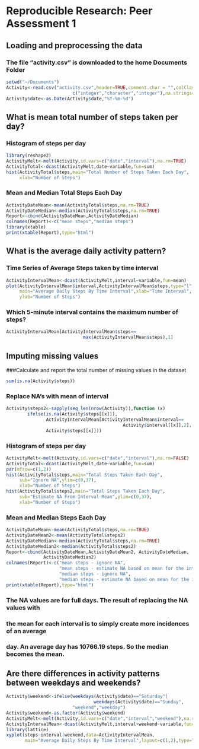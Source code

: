 # Reproducible Research: Peer Assessment 1
## Loading and preprocessing the data
### The file "activity.csv" is downloaded to the home Documents Folder
```r
setwd("~/Documents")
Activity<-read.csv("activity.csv",header=TRUE,comment.char = "",colClasses=
                         c("integer","character","integer"),na.strings='NA')
Activity$date<-as.Date(Activity$date,"%Y-%m-%d")
```
## What is mean total number of steps taken per day?
### Histogram of steps per day
```r
library(reshape2)
ActivityMelt<-melt(Activity,id.vars=c("date","interval"),na.rm=TRUE)
ActivityTotal<-dcast(ActivityMelt,date~variable,fun=sum)
hist(ActivityTotal$steps,main="Total Number of Steps Taken Each Day",
     xlab="Number of Steps")
```

### Mean and Median Total Steps Each Day
```r
ActivityDateMean<-mean(ActivityTotal$steps,na.rm=TRUE)
ActivityDateMedian<-median(ActivityTotal$steps,na.rm=TRUE)
Report<-cbind(ActivityDateMean,ActivityDateMedian)
colnames(Report)<-c("mean steps","median steps")
library(xtable)
print(xtable(Report),type="html")
```
## What is the average daily activity pattern?
### Time Series of Average Steps taken by time interval
```r
ActivityIntervalMean<-dcast(ActivityMelt,interval~variable,fun=mean)
plot(ActivityIntervalMean$interval,ActivityIntervalMean$steps,type="l",
     main="Average Daily Steps By Time Interval",xlab="Time Interval",
     ylab="Number of Steps")
``` 

### Which 5-minute interval contains the maximum number of steps?
```r
ActivityIntervalMean[ActivityIntervalMean$steps==
                             max(ActivityIntervalMean$steps),1]
``` 
## Imputing missing values
###Calculate and report the total number of missing values in the dataset
```r
sum(is.na(Activity$steps))
```
### Replace NA's with mean of interval
```r
Activity$steps2<-sapply(seq_len(nrow(Activity)),function (x) 
        ifelse(is.na(Activity$steps[[x]]),
               ActivityIntervalMean[ActivityIntervalMean$interval== 
                                            Activity$interval[[x]],2],
               Activity$steps[[x]]))
```
### Histogram of steps per day
```r
ActivityMelt<-melt(Activity,id.vars=c("date","interval"),na.rm=FALSE)
ActivityTotal<-dcast(ActivityMelt,date~variable,fun=sum)
par(mfrow=c(1,2))
hist(ActivityTotal$steps,main="Total Steps Taken Each Day",
     sub="Ignore NA",ylim=c(0,37),
     xlab="Number of Steps")
hist(ActivityTotal$steps2,main="Total Steps Taken Each Day",
     sub="Estimate NA From Interval Mean",ylim=c(0,37),
     xlab="Number of Steps")
```

### Mean and Median Steps Each Day
```r
ActivityDateMean<-mean(ActivityTotal$steps,na.rm=TRUE)
ActivityDateMean2<-mean(ActivityTotal$steps2)
ActivityDateMedian<-median(ActivityTotal$steps,na.rm=TRUE)
ActivityDateMedian2<-median(ActivityTotal$steps2)
Report<-cbind(ActivityDateMean,ActivityDateMean2, ActivityDateMedian,
              ActivityDateMedian2)
colnames(Report)<-c("mean steps - ignore NA",
                    "mean steps - estimate NA based on mean for the interval",
                    "median steps - ignore NA",
                    "median steps - estimate NA based on mean for the interval")
print(xtable(Report),type="html")
```
### The NA values are for full days.  The result of replacing the NA values with 
### the mean for each interval is to simply create more incidences of an average
### day.  An average day has 10766.19 steps.  So the median becomes the mean.
## Are there differences in activity patterns between weekdays and weekends?
```r
Activity$weekend<-ifelse(weekdays(Activity$date)=="Saturday"|
                                 weekdays(Activity$date)=="Sunday",
                         "weekend","weekday")
Activity$weekend<-as.factor(Activity$weekend)
ActivityMelt<-melt(Activity,id.vars=c("date","interval","weekend"),na.rm=TRUE)
ActivityIntervalMean<-dcast(ActivityMelt,interval+weekend~variable,fun=mean)
library(lattice)
xyplot(steps~interval|weekend,data=ActivityIntervalMean, 
       main="Average Daily Steps By Time Interval",layout=c(1,2),type="l")
```
